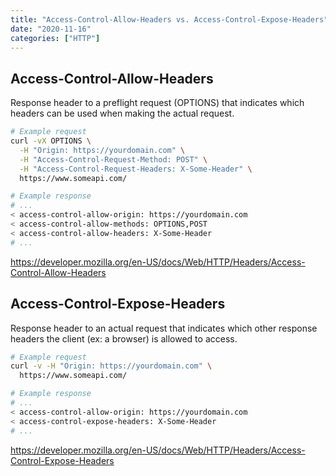 ```yaml
---
title: "Access-Control-Allow-Headers vs. Access-Control-Expose-Headers"
date: "2020-11-16"
categories: ["HTTP"]
---
```


## Access-Control-Allow-Headers

Response header to a preflight request (OPTIONS) that indicates which headers can be used when making the actual request.

```sh
# Example request
curl -vX OPTIONS \
  -H "Origin: https://yourdomain.com" \
  -H "Access-Control-Request-Method: POST" \
  -H "Access-Control-Request-Headers: X-Some-Header" \
  https://www.someapi.com/

# Example response
# ...
< access-control-allow-origin: https://yourdomain.com
< access-control-allow-methods: OPTIONS,POST
< access-control-allow-headers: X-Some-Header
# ...
```

https://developer.mozilla.org/en-US/docs/Web/HTTP/Headers/Access-Control-Allow-Headers

## Access-Control-Expose-Headers

Response header to an actual request that indicates which other response headers the client (ex: a browser) is allowed to access.

```sh
# Example request
curl -v -H "Origin: https://yourdomain.com" \
  https://www.someapi.com/

# Example response
# ...
< access-control-allow-origin: https://yourdomain.com
< access-control-expose-headers: X-Some-Header
# ...
```

https://developer.mozilla.org/en-US/docs/Web/HTTP/Headers/Access-Control-Expose-Headers
